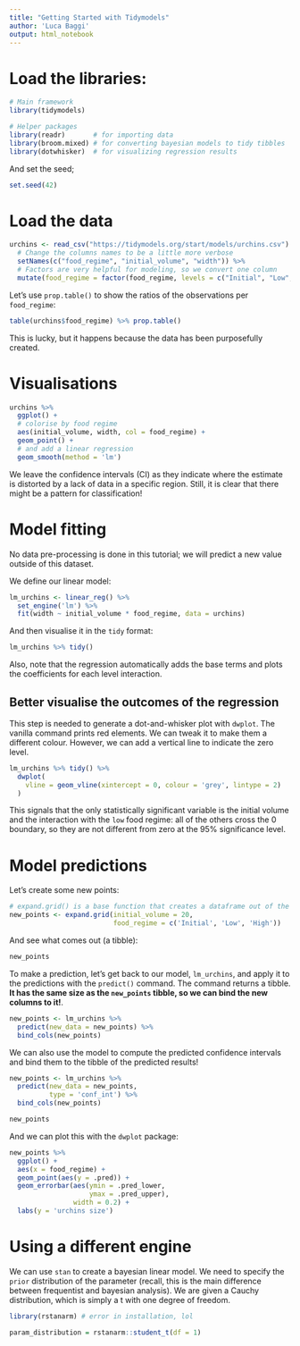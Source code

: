 ```yaml
---
title: "Getting Started with Tidymodels"
author: 'Luca Baggi'
output: html_notebook
---
```


# Load the libraries:

```r
# Main framework
library(tidymodels)

# Helper packages
library(readr)       # for importing data
library(broom.mixed) # for converting bayesian models to tidy tibbles
library(dotwhisker)  # for visualizing regression results
```

And set the seed;

```r
set.seed(42)
```

# Load the data

```r
urchins <- read_csv("https://tidymodels.org/start/models/urchins.csv") %>% 
  # Change the columns names to be a little more verbose
  setNames(c("food_regime", "initial_volume", "width")) %>% 
  # Factors are very helpful for modeling, so we convert one column
  mutate(food_regime = factor(food_regime, levels = c("Initial", "Low", "High")))
```

Let's use `prop.table()` to show the ratios of the observations per `food_regime`:

```r
table(urchins$food_regime) %>% prop.table()
```

This is lucky, but it happens because the data has been purposefully created.

# Visualisations

```r
urchins %>%
  ggplot() +
  # colorise by food regime
  aes(initial_volume, width, col = food_regime) +
  geom_point() +
  # and add a linear regression
  geom_smooth(method = 'lm')
```

We leave the confidence intervals (CI) as they indicate where the estimate is distorted by a lack of data in a specific region. Still, it is clear that there might be a pattern for classification!


# Model fitting
No data pre-processing is done in this tutorial; we will predict a new value outside of this dataset.

We define our linear model:

```r
lm_urchins <- linear_reg() %>%
  set_engine('lm') %>%
  fit(width ~ initial_volume * food_regime, data = urchins)
```

And then visualise it in the `tidy` format:

```r
lm_urchins %>% tidy()
```

Also, note that the regression automatically adds the base terms and plots the coefficients for each level interaction.

## Better visualise the outcomes of the regression

This step is needed to generate a dot-and-whisker plot with `dwplot`. The vanilla command prints red elements. We can tweak it to make them a different colour. However, we can add a vertical line to indicate the zero level.

```r
lm_urchins %>% tidy() %>%
  dwplot(
    vline = geom_vline(xintercept = 0, colour = 'grey', lintype = 2)
  )
```

This signals that the only statistically significant variable is the initial volume and the interaction with the `low` food regime: all of the others cross the 0 boundary, so they are not different from zero at the 95% significance level.

# Model predictions

Let's create some new points:

```r
# expand.grid() is a base function that creates a dataframe out of the inputs' combinations.
new_points <- expand.grid(initial_volume = 20,
                          food_regime = c('Initial', 'Low', 'High'))
```

And see what comes out (a tibble):

```r
new_points
```

To make a prediction, let's get back to our model, `lm_urchins`, and apply it to the predictions with the `predict()` command. The command returns a tibble. **It has the same size as the `new_points` tibble, so we can bind the new columns to it!**.

```r
new_points <- lm_urchins %>%
  predict(new_data = new_points) %>%
  bind_cols(new_points)
```

We can also use the model to compute the predicted confidence intervals and bind them to the tibble of the predicted results!

```r
new_points <- lm_urchins %>%
  predict(new_data = new_points,
          type = 'conf_int') %>%
  bind_cols(new_points)
```

```r
new_points
```


And we can plot this with the `dwplot` package:

```r
new_points %>%
  ggplot() +
  aes(x = food_regime) +
  geom_point(aes(y = .pred)) +
  geom_errorbar(aes(ymin = .pred_lower,
                    ymax = .pred_upper),
                width = 0.2) +
  labs(y = 'urchins size')
```


# Using a different engine

We can use `stan` to create a bayesian linear model. We need to specify the `prior` distribution of the parameter (recall, this is the main difference between frequentist and bayesian analysis). We are given a Cauchy distribution, which is simply a t with one degree of freedom.

```r
library(rstanarm) # error in installation, lol
```


```r
param_distribution = rstanarm::student_t(df = 1)
```

